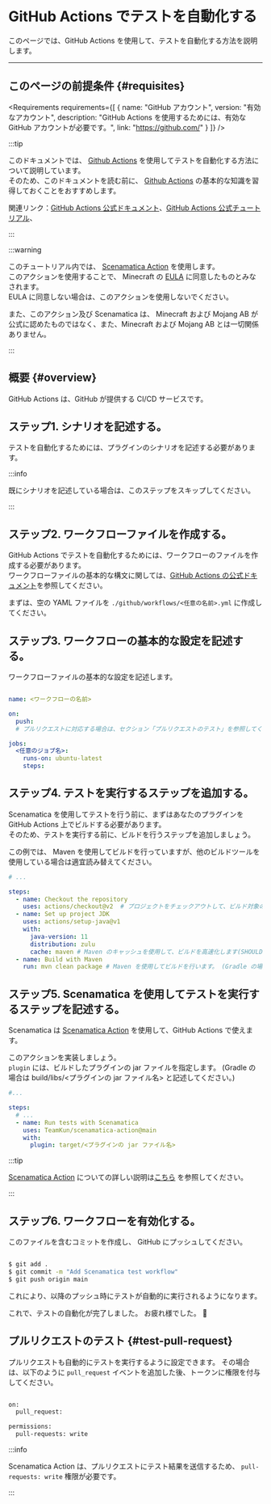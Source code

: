 
# GitHub Actions でテストを自動化する

このページでは、GitHub Actions を使用して、テストを自動化する方法を説明します。

---

## このページの前提条件 {#requisites}

<Requirements requirements={[
  {
    name: "GitHub アカウント",
    version: "有効なアカウント",
    description: "GitHub Actions を使用するためには、有効な GitHub アカウントが必要です。",
    link: "https://github.com/"
  }
]} />

:::tip

このドキュメントでは、 [Github Actions](https://github.co.jp/features/actions) を使用してテストを自動化する方法について説明しています。  
そのため、このドキュメントを読む前に、 [Github Actions](https://github.co.jp/features/actions) の基本的な知識を習得しておくことをおすすめします。

関連リンク：[GitHub Actions 公式ドキュメント](https://docs.github.com/ja/actions)、[GitHub Actions 公式チュートリアル](https://docs.github.com/ja/actions/learn-github-actions/introduction-to-github-actions)、

:::

:::warning

このチュートリアル内では、 [Scenamatica Action](https://github.com/TeamKun/scenamatica-action) を使用します。  
このアクションを使用することで、 Minecraft の [EULA](https://account.mojang.com/documents/minecraft_eula) に同意したものとみなされます。  
EULA に同意しない場合は、このアクションを使用しないでください。

また、このアクション及び Scenamatica は、 Minecraft および Mojang AB が公式に認めたものではなく、また、Minecraft および Mojang AB とは一切関係ありません。

:::

## 概要 {#overview}

GitHub Actions は、GitHub が提供する CI/CD サービスです。

## ステップ1. シナリオを記述する。

テストを自動化するためには、プラグインのシナリオを記述する必要があります。

<BelowDocument docId="getting-started/tutorials/writing-my-first-scenario"
               label="最初のシナリオを書いてみる"
/>

:::info

既にシナリオを記述している場合は、このステップをスキップしてください。

:::

## ステップ2. ワークフローファイルを作成する。

GitHub Actions でテストを自動化するためには、ワークフローのファイルを作成する必要があります。  
ワークフローファイルの基本的な構文に関しては、[GitHub Actions の公式ドキュメント](https://docs.github.com/ja/actions/reference/workflow-syntax-for-github-actions)を参照してください。

まずは、空の YAML ファイルを `./github/workflows/<任意の名前>.yml` に作成してください。

## ステップ3. ワークフローの基本的な設定を記述する。

ワークフローファイルの基本的な設定を記述します。

```yaml

name: <ワークフローの名前>

on:
  push:
  # プルリクエストに対応する場合は、セクション「プルリクエストのテスト」を参照してください。

jobs:
  <任意のジョブ名>:
    runs-on: ubuntu-latest
    steps:
```

## ステップ4. テストを実行するステップを追加する。

Scenamatica を使用してテストを行う前に、まずはあなたのプラグインを GitHub Actions 上でビルドする必要があります。  
そのため、テストを実行する前に、ビルドを行うステップを追加しましょう。

この例では、 Maven を使用してビルドを行っていますが、他のビルドツールを使用している場合は適宜読み替えてください。

```yaml
# ...

steps:
  - name: Checkout the repository
    uses: actions/checkout@v2  # プロジェクトをチェックアウトして、ビルド対象のコードを取得します。
  - name: Set up project JDK
    uses: actions/setup-java@v1
    with:
      java-version: 11 
      distribution: zulu
      cache: maven # Maven のキャッシュを使用して、ビルドを高速化します(SHOULD)。 (Gradle の場合は gradle と記述してください。)
  - name: Build with Maven
    run: mvn clean package # Maven を使用してビルドを行います。 (Gradle の場合は ./gradlew clean build と記述してください。)
```

## ステップ5. Scenamatica を使用してテストを実行するステップを記述する。

Scenamatica は [Scenamatica Action](https://github.com/TeamKun/scenamatica-action) を使用して、GitHub Actions で使えます。

このアクションを実装しましょう。  
`plugin` には、ビルドしたプラグインの jar ファイルを指定します。 (Gradle の場合は build/libs/<プラグインの jar ファイル名> と記述してください。)

```yaml
#...

steps:
  # ...
  - name: Run tests with Scenamatica
    uses: TeamKun/scenamatica-action@main
    with:
      plugin: target/<プラグインの jar ファイル名>
```

:::tip

[Scenamatica Action](https://github.com/TeamKun/scenamatica-action) についての詳しい説明は[こちら](/docs/use/integration/ci-cd#scenamatica-action) を参照してください。

:::

## ステップ6. ワークフローを有効化する。

このファイルを含むコミットを作成し、 GitHub にプッシュしてください。

```bash

$ git add .
$ git commit -m "Add Scenamatica test workflow"
$ git push origin main
```

これにより、以降のプッシュ時にテストが自動的に実行されるようになります。  


これで、テストの自動化が完了しました。 お疲れ様でした。 :tada:

## プルリクエストのテスト {#test-pull-request}

プルリクエストも自動的にテストを実行するように設定できます。
その場合は、以下のように `pull_request` イベントを追加した後、トークンに権限を付与してください。

```diff

on:
  pull_request:

permissions:
  pull-requests: write

```

:::info

Scenamatica Action は、プルリクエストにテスト結果を送信するため、 `pull-requests: write` 権限が必要です。

:::
